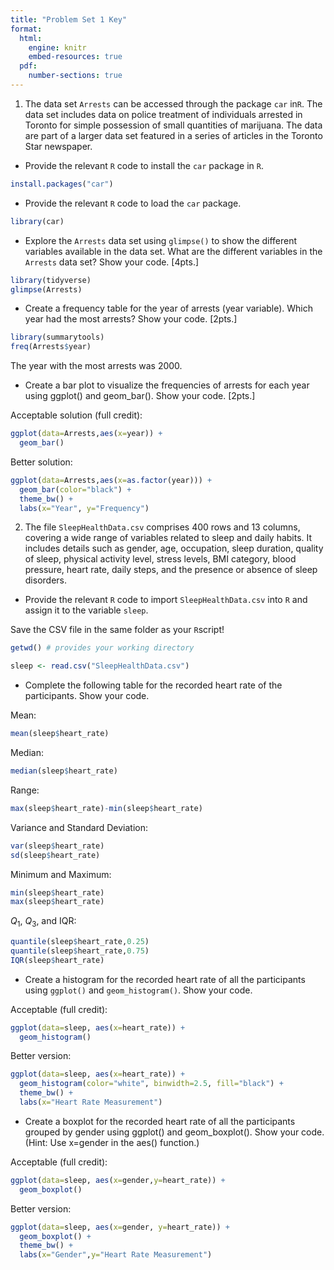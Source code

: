 ```yaml
---
title: "Problem Set 1 Key"
format: 
  html: 
    engine: knitr
    embed-resources: true
  pdf:
    number-sections: true
---
```




1. The data set `Arrests` can be accessed through the package `car` in` R`. The data set includes data on police treatment of individuals arrested in Toronto for simple possession of small quantities of marijuana. The data are part of a larger data set featured in a series of articles in the Toronto Star newspaper.

- Provide the relevant `R` code to install the `car` package in `R`. 

```.r
install.packages("car")
```

- Provide the relevant `R` code to load the `car` package. 
```r
library(car)
```

- Explore the `Arrests` data set using `glimpse()` to show the different variables available in the data set. What are the different variables in the `Arrests` data set? Show your code. [4pts.]

```r
library(tidyverse)
glimpse(Arrests)
```


- Create a frequency table for the year of arrests (year variable). Which year had the most arrests? Show your code. [2pts.]

```r
library(summarytools)
freq(Arrests$year)
```
::: callout-note
The year with the most arrests was 2000.
:::

- Create a bar plot to visualize the frequencies of arrests for each year using ggplot() and geom_bar(). Show your code. [2pts.]

Acceptable solution (full credit):

```r
ggplot(data=Arrests,aes(x=year)) +
  geom_bar()
```

Better solution:

```r
ggplot(data=Arrests,aes(x=as.factor(year))) +
  geom_bar(color="black") + 
  theme_bw() + 
  labs(x="Year", y="Frequency")
```


2. The file `SleepHealthData.csv` comprises 400 rows and 13 columns, covering a wide range of variables related to sleep and daily habits. It includes details such as gender, age, occupation, sleep duration, quality of sleep, physical activity level, stress levels, BMI category, blood pressure, heart rate, daily steps, and the presence or absence of sleep disorders.

- Provide the relevant `R` code to import `SleepHealthData.csv` into `R` and assign it to the variable `sleep`. 

::: callout-important
Save the CSV file in the same folder as your `R `script!
:::

```.r
getwd() # provides your working directory
```

```r
sleep <- read.csv("SleepHealthData.csv")
```

- Complete the following table for the recorded heart rate of the participants. Show your code. 

Mean:

```r
mean(sleep$heart_rate)
```

Median:

```r
median(sleep$heart_rate)
```

Range:

```r
max(sleep$heart_rate)-min(sleep$heart_rate)
```

Variance and Standard Deviation:

```r
var(sleep$heart_rate)
sd(sleep$heart_rate)
```

Minimum and Maximum:

```r
min(sleep$heart_rate)
max(sleep$heart_rate)
```

$Q_1$, $Q_3$, and IQR:

```r
quantile(sleep$heart_rate,0.25)
quantile(sleep$heart_rate,0.75)
IQR(sleep$heart_rate)
```


- Create a histogram for the recorded heart rate of all the participants using `ggplot()` and `geom_histogram()`. Show your code. 

Acceptable (full credit):

```r
ggplot(data=sleep, aes(x=heart_rate)) + 
  geom_histogram()
```

Better version:

```r
ggplot(data=sleep, aes(x=heart_rate)) + 
  geom_histogram(color="white", binwidth=2.5, fill="black") + 
  theme_bw() +
  labs(x="Heart Rate Measurement")
```

- Create a boxplot for the recorded heart rate of all the participants grouped by gender using ggplot() and geom_boxplot(). Show your code. (Hint: Use x=gender in the aes() function.) 

Acceptable (full credit):

```r
ggplot(data=sleep, aes(x=gender,y=heart_rate)) +
  geom_boxplot()
```

Better version:

```r
ggplot(data=sleep, aes(x=gender, y=heart_rate)) + 
  geom_boxplot() + 
  theme_bw() + 
  labs(x="Gender",y="Heart Rate Measurement")
```

